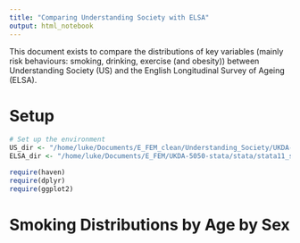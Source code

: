 ```yaml
---
title: "Comparing Understanding Society with ELSA"
output: html_notebook
---
```


This document exists to compare the distributions of key variables (mainly risk behaviours: smoking, drinking, exercise (and obesity)) between Understanding Society (US) and the English Longitudinal Survey of Ageing (ELSA). 

# Setup

```r

# Set up the environment
US_dir <- "/home/luke/Documents/E_FEM_clean/Understanding_Society/UKDA-6614-stata/stata/stata11_se/ukhls_w2/"
ELSA_dir <- "/home/luke/Documents/E_FEM/UKDA-5050-stata/stata/stata11_se/"

require(haven)
require(dplyr)
require(ggplot2)

```

# Smoking Distributions by Age by Sex

```r



```
